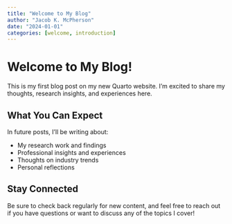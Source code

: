 ```yaml
---
title: "Welcome to My Blog"
author: "Jacob K. McPherson"
date: "2024-01-01"
categories: [welcome, introduction]
---
```


# Welcome to My Blog!

This is my first blog post on my new Quarto website. I'm excited to share my thoughts, research insights, and experiences here.

## What You Can Expect

In future posts, I'll be writing about:

- My research work and findings
- Professional insights and experiences  
- Thoughts on industry trends
- Personal reflections

## Stay Connected

Be sure to check back regularly for new content, and feel free to reach out if you have questions or want to discuss any of the topics I cover!